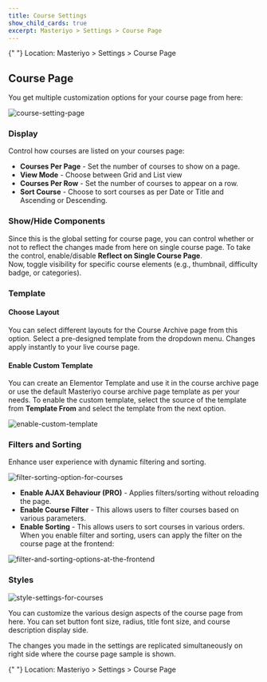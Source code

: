 ```yaml
---
title: Course Settings
show_child_cards: true
excerpt: Masteriyo > Settings > Course Page
---
```


<Callout>
  {" "}  
Location: Masteriyo > Settings > Course Page
</Callout>

## Course Page

You get multiple customization options for your course page from here:

![course-setting-page](https://github.com/user-attachments/assets/a999565e-c793-4ab8-a195-1eae6d14a5b6)

### Display
Control how courses are listed on your courses page:

- **Courses Per Page** - Set the number of courses to show on a page.
- **View Mode** - Choose between Grid and List view
- **Courses Per Row** - Set the number of courses to appear on a row.
- **Sort Course** - Choose to sort courses as per Date or Title and Ascending or Descending.

### Show/Hide Components

Since this is the global setting for course page, you can control whether or not to reflect the changes made from here on single course page. To take the control, enable/disable **Reflect on Single Course Page**.  
Now, toggle visibility for specific course elements (e.g., thumbnail, difficulty badge, or categories).

### Template

#### Choose Layout
You can select different layouts for the Course Archive page from this option. Select a pre-designed template from the dropdown menu. Changes apply instantly to your live course page.

#### Enable Custom Template
You can create an Elementor Template and use it in the course archive page or use the default Masteriyo course archive page template as per your needs. To enable the custom template, select the source of the template from **Template From** and select the template from the next option.

![enable-custom-template](https://github.com/user-attachments/assets/68700217-a5cf-42d7-8c81-3c78a8b8ebcd) 

### Filters and Sorting
Enhance user experience with dynamic filtering and sorting.

![filter-sorting-option-for-courses](https://github.com/user-attachments/assets/a3c492bb-a2e3-4da7-9dc6-50f45f019340)

- **Enable AJAX Behaviour (PRO)** - Applies filters/sorting without reloading the page. 
- **Enable Course Filter** - This allows users to filter courses based on various parameters.
- **Enable Sorting** - This allows users to sort courses in various orders.
When you enable filter and sorting, users can apply the filter on the course page at the frontend:

![filter-and-sorting-options-at-the-frontend](https://github.com/user-attachments/assets/d0206c9c-5f24-4765-b857-6ff95ac43b15)


### Styles

![style-settings-for-courses](https://github.com/user-attachments/assets/44da31fa-a773-42b8-b179-674982267237)

You can customize the various design aspects of the course page from here. You can set button font size, radius, title font size, and course description display side.

The changes you made in the settings are replicated simultaneously on right side where the course page sample is shown.



<Callout>
  {" "}  
  Location: Masteriyo > Settings > Course Page
</Callout>
